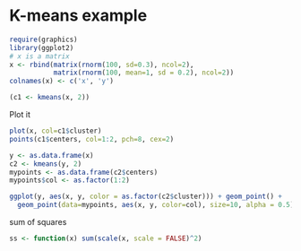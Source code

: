 K-means example
========================================================

```r
require(graphics)
library(ggplot2)
# x is a matrix 
x <- rbind(matrix(rnorm(100, sd=0.3), ncol=2),
           matrix(rnorm(100, mean=1, sd = 0.2), ncol=2))
colnames(x) <- c('x', 'y')

(c1 <- kmeans(x, 2))
```

Plot it
```r
plot(x, col=c1$cluster)
points(c1$centers, col=1:2, pch=8, cex=2)
```

```r
y <- as.data.frame(x)
c2 <- kmeans(y, 2)
mypoints <- as.data.frame(c2$centers)
mypoints$col <- as.factor(1:2)

ggplot(y, aes(x, y, color = as.factor(c2$cluster))) + geom_point() +
  geom_point(data=mypoints, aes(x, y, color=col), size=10, alpha = 0.5) 
```

sum of squares
```r
ss <- function(x) sum(scale(x, scale = FALSE)^2)
```

